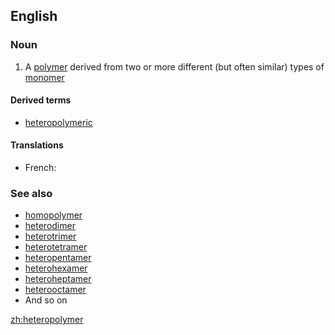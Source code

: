 ==English==

===Noun===
{{en-noun}}

# {{label|en|chemistry}} A [[polymer]] derived from two or more different (but often similar) types of [[monomer]]

====Derived terms====
* [[heteropolymeric]]

====Translations====
{{trans-top|a polymer derived from two or more different (but often similar) types of monomer}}
* French: {{t|fr|hétéropolymère}}
{{trans-mid}}
{{trans-bottom}}

===See also===
* [[homopolymer]]
* [[heterodimer]]
* [[heterotrimer]]
* [[heterotetramer]]
* [[heteropentamer]]
* [[heterohexamer]]
* [[heteroheptamer]]
* [[heterooctamer]]
* And so on

[[zh:heteropolymer]]